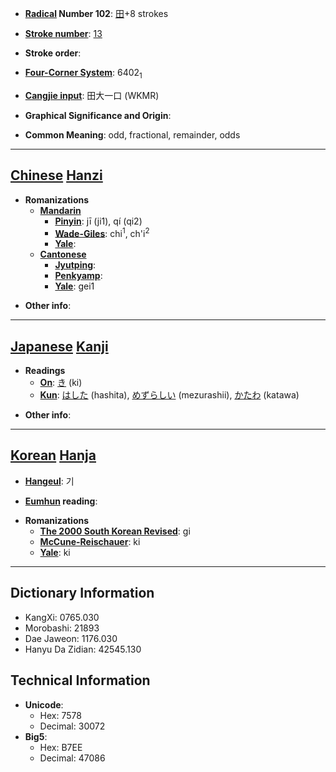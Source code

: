 * '''[[Wiktionary:Chinese radical index| Radical]] Number 102''': [[Wiktionary:Chinese radical index 田|田]]+8 strokes

* '''[[Wiktionary:Chinese total strokes index|Stroke number]]''': [[Wiktionary:Chinese total strokes index 13|13]]

* '''Stroke order''': 

* '''[[Wiktionary:Chinese four corner index|Four-Corner System]]''': 6402<sub>1</sub>

* '''[[Wiktionary:Chinese Cangjie index|Cangjie input]]''': 田大一口 (WKMR)

* '''Graphical Significance and Origin''': 

* '''Common Meaning''': odd, fractional, remainder, odds

----

== [[Chinese]] [[Hanzi]] ==

* '''Romanizations'''
** '''[[Mandarin]]'''
*** '''[[Pinyin]]''': jī (ji1), qí (qi2)
*** '''[[Wade-Giles]]''': chi<sup>1</sup>, ch'i<sup>2</sup>
*** '''[[Yale]]''': 
** '''[[Cantonese]]'''
*** '''[[Jyutping]]''':
*** '''[[Penkyamp]]''': 
*** '''[[Yale]]''': gei1

* '''Other info''': 

----

== [[Japanese]] [[Kanji]] ==

* '''Readings'''
** '''[[On]]''': [[き]] (ki)
** '''[[Kun]]''': [[はした]] (hashita), [[めずらしい]] (mezurashii), [[かたわ]] (katawa)

* '''Other info''':  

----

== [[Korean]] [[Hanja]] ==

* '''[[Hangeul]]''': 기

* '''[[Eumhun]] reading''': 

* '''Romanizations'''
** '''[[The 2000 South Korean Revised Romanization|The 2000 South Korean Revised]]''': gi
** '''[[McCune-Reischauer]]''': ki
** '''[[Yale]]''': ki

----

== Dictionary Information ==

* KangXi: 0765.030
* Morobashi: 21893
* Dae Jaweon: 1176.030
* Hanyu Da Zidian: 42545.130

== Technical Information ==

* '''Unicode''':
** Hex: 7578
** Decimal: 30072
* '''Big5''':
** Hex: B7EE
** Decimal: 47086
